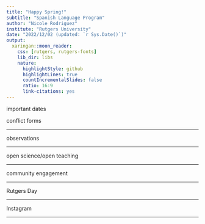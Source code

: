 ```yaml
---
title: "Happy Spring!"
subtitle: "Spanish Language Program"
author: "Nicole Rodriguez"
institute: "Rutgers University"
date: "2022/12/02 (updated: `r Sys.Date()`)"
output:
  xaringan::moon_reader:
    css: [rutgers, rutgers-fonts]
    lib_dir: libs
    nature:
      highlightStyle: github
      highlightLines: true
      countIncrementalSlides: false
      ratio: 16:9
      link-citations: yes
---
```



important dates

conflict forms

---

observations

---

open science/open teaching


---

community engagement


---

Rutgers Day

---

Instagram


---

